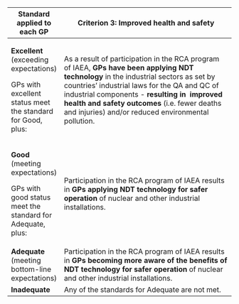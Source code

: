 +-------------------------------------------------------------+-----------------------------------------------------------------------------------------------------------------------------------------------------------------------------------------------------------------------------------------------------------------------------------------------------------------------------------------------+
| **Standard applied to each GP**                             | **Criterion 3: Improved health and safety**                                                                                                                                                                                                                                                                                                   |
+=============================================================+===============================================================================================================================================================================================================================================================================================================================================+
| **Excellent** (exceeding expectations)                      | As a result of participation in the RCA program of IAEA, **GPs have been applying NDT technology** in the industrial sectors as set by countries' industrial laws for the QA and QC of industrial components - **resulting in  improved health and safety outcomes** (i.e. fewer deaths and injuries) and/or reduced environmental pollution. |
|                                                             |                                                                                                                                                                                                                                                                                                                                               |
| GPs with excellent status meet the standard for Good, plus: |                                                                                                                                                                                                                                                                                                                                               |
+-------------------------------------------------------------+-----------------------------------------------------------------------------------------------------------------------------------------------------------------------------------------------------------------------------------------------------------------------------------------------------------------------------------------------+
| **Good** (meeting expectations)                             | Participation in the RCA program of IAEA results in **GPs applying NDT technology for safer operation** of nuclear and other industrial installations.                                                                                                                                                                                        |
|                                                             |                                                                                                                                                                                                                                                                                                                                               |
| GPs with good status meet the standard for Adequate, plus:  |                                                                                                                                                                                                                                                                                                                                               |
+-------------------------------------------------------------+-----------------------------------------------------------------------------------------------------------------------------------------------------------------------------------------------------------------------------------------------------------------------------------------------------------------------------------------------+
| **Adequate** (meeting bottom-line expectations)             | Participation in the RCA program of IAEA results in **GPs becoming more aware of the benefits of NDT technology for safer operation** of nuclear and other industrial installations.                                                                                                                                                          |
+-------------------------------------------------------------+-----------------------------------------------------------------------------------------------------------------------------------------------------------------------------------------------------------------------------------------------------------------------------------------------------------------------------------------------+
| **Inadequate**                                              | Any of the standards for Adequate are not met.                                                                                                                                                                                                                                                                                                |
+-------------------------------------------------------------+-----------------------------------------------------------------------------------------------------------------------------------------------------------------------------------------------------------------------------------------------------------------------------------------------------------------------------------------------+

\
